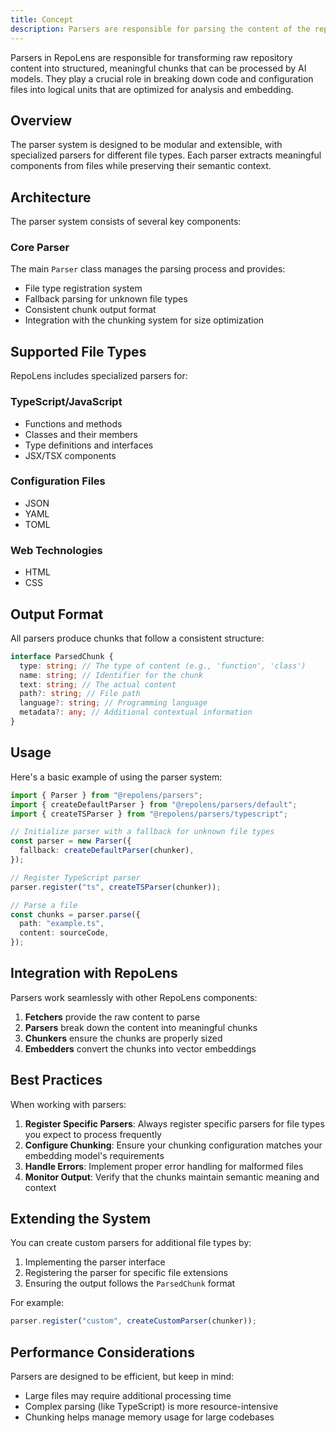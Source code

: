 ```yaml
---
title: Concept
description: Parsers are responsible for parsing the content of the repository
---
```


Parsers in RepoLens are responsible for transforming raw repository content into structured, meaningful chunks that can be processed by AI models. They play a crucial role in breaking down code and configuration files into logical units that are optimized for analysis and embedding.

## Overview

The parser system is designed to be modular and extensible, with specialized parsers for different file types. Each parser extracts meaningful components from files while preserving their semantic context.

## Architecture

The parser system consists of several key components:

### Core Parser

The main `Parser` class manages the parsing process and provides:

- File type registration system
- Fallback parsing for unknown file types
- Consistent chunk output format
- Integration with the chunking system for size optimization

## Supported File Types

RepoLens includes specialized parsers for:

### TypeScript/JavaScript

- Functions and methods
- Classes and their members
- Type definitions and interfaces
- JSX/TSX components

### Configuration Files

- JSON
- YAML
- TOML

### Web Technologies

- HTML
- CSS

## Output Format

All parsers produce chunks that follow a consistent structure:

```typescript
interface ParsedChunk {
  type: string; // The type of content (e.g., 'function', 'class')
  name: string; // Identifier for the chunk
  text: string; // The actual content
  path?: string; // File path
  language?: string; // Programming language
  metadata?: any; // Additional contextual information
}
```

## Usage

Here's a basic example of using the parser system:

```typescript
import { Parser } from "@repolens/parsers";
import { createDefaultParser } from "@repolens/parsers/default";
import { createTSParser } from "@repolens/parsers/typescript";

// Initialize parser with a fallback for unknown file types
const parser = new Parser({
  fallback: createDefaultParser(chunker),
});

// Register TypeScript parser
parser.register("ts", createTSParser(chunker));

// Parse a file
const chunks = parser.parse({
  path: "example.ts",
  content: sourceCode,
});
```

## Integration with RepoLens

Parsers work seamlessly with other RepoLens components:

1. **Fetchers** provide the raw content to parse
2. **Parsers** break down the content into meaningful chunks
3. **Chunkers** ensure the chunks are properly sized
4. **Embedders** convert the chunks into vector embeddings

## Best Practices

When working with parsers:

1. **Register Specific Parsers**: Always register specific parsers for file types you expect to process frequently
2. **Configure Chunking**: Ensure your chunking configuration matches your embedding model's requirements
3. **Handle Errors**: Implement proper error handling for malformed files
4. **Monitor Output**: Verify that the chunks maintain semantic meaning and context

## Extending the System

You can create custom parsers for additional file types by:

1. Implementing the parser interface
2. Registering the parser for specific file extensions
3. Ensuring the output follows the `ParsedChunk` format

For example:

```typescript
parser.register("custom", createCustomParser(chunker));
```

## Performance Considerations

Parsers are designed to be efficient, but keep in mind:

- Large files may require additional processing time
- Complex parsing (like TypeScript) is more resource-intensive
- Chunking helps manage memory usage for large codebases
